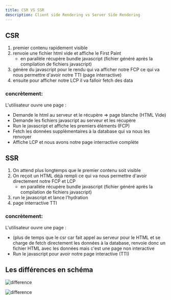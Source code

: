 ```yaml
---
title: CSR VS SSR
description: Client side Rendering vs Server Side Rendering
---
```


## CSR

1) premier contenu rapidement visible
2) renvoie une fichier html vide et affiche le First Paint
	- en parallèle récupère bundle javascript (fichier généré après la compilation de fichiers javascript)
3) génère du javascript pour le rendu qui va afficher notre FCP ce qui va nous permettre d'avoir notre TTI (page interractive)
4) ensuite pour afficher notre LCP il va falloir fetch des data

### concrètement:

L'utilisateur ouvre une page :
- Demande le html au serveur et le récupère => page blanche (HTML Vide)
- Demande les fichiers javascript au serveur et les récupère
- Run le javascript et affiche les premiers éléments (FCP)
- Fetch les données supplémentaires à la database qui va nous les renvoyer
- Affiche LCP et nous avons notre page interractive complète


## SSR

1) On attend plus longtemps que le premier contenu soit visible
2) On reçoit un HTML déjà rempli ce qui va nous permettre d'avoir directement notre FCP et LCP
	- en parallèle récupère bundle javascript (fichier généré après la compilation de fichiers javascript)
3) run le javascript et lance l'hydration
4) page interractive TTI

### concrètement:

L'utilisateur ouvre une page :
- (plus de temps que le csr car fait appel au serveur pour le HTML et se charge de fetch directement les données à la database, renvoie donc un fichier HTML avec les données mais c'est une page non interactive
- Run le javascript pour avoir notre page interactive (TTI)

## Les différences en schéma

![difference](/csr_ssr.webp)

![difference](/csr-ssr-dessin.webp)

